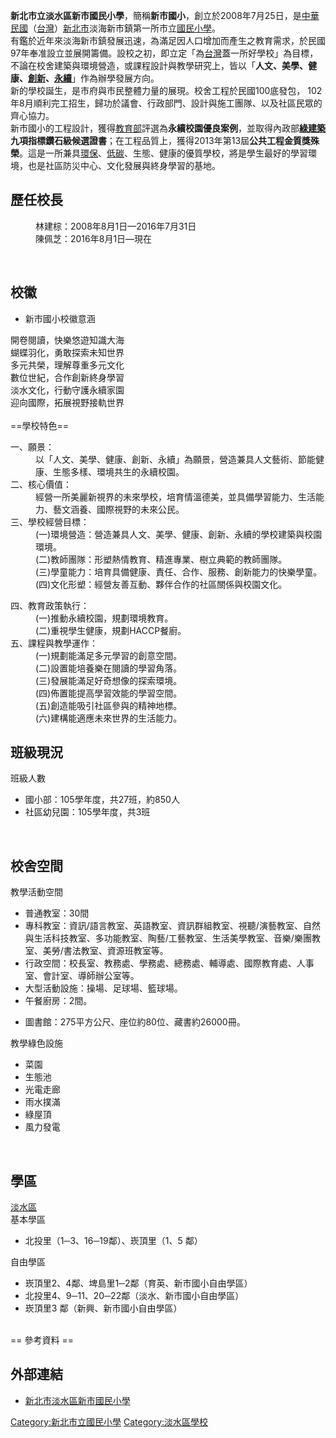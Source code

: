{{multiple issues|
{{newsrelease|time=2014-02-18T04:39:25+00:00}}
{{no footnotes|time=2014-02-18T04:39:25+00:00}}
{{onesource|time=2014-02-18T04:39:25+00:00}}
{{trivia|time=2014-02-18T04:39:25+00:00}}
}}
{{Other places|新市國小}}
{{Infobox School
|name           = 新北市淡水區新市國民小學
|other_name     = Xinshi Elementary School
|image          =
|motto          = 校訓
|established    = 2014年9月2日
|postcode       = 251034
|country        = 
|type           = 市立[[國民小學|國民小學]]
|affiliation    = [[新北市政府|新北市政府]]
|district       = [[新北市|新北市]][[淡水區|淡水區]]
|grades         = 小一至小六，社區[[幼兒園|幼兒園]]
|president      = 
|principal      = 陳佩芝
|dean           = 
|faculty        = 
|staff          = 
|students       = 約850人
|conference     = 
|colors         = 
|mascot         = 
|area           = 2.6公頃
|magazine       = 
|location       = {{flagicon|TWN}}[[新北市|新北市]][[淡水區|淡水區]][[中山北路_(淡水區)|中山北路]]二段200號
|tel            = +886-2-2626-2141
|fax            = +886-2-2621-9296
|information    = 
|website        = {{URL|https://www.xses.ntpc.edu.tw/}}
}}
'''新北市立淡水區新市國民小學'''，簡稱'''新市國小'''，創立於2008年7月25日，是[[中華民國|中華民國]]（[[台灣|台灣]]）[[新北市|新北市]]淡海新市鎮第一所市立[[國民小學|國民小學]]。<br/>
有鑑於近年來淡海新市鎮發展迅速，為滿足因人口增加而產生之教育需求，於民國97年奉准設立並展開籌備。設校之初，即立定「為[[台灣|台灣]]蓋一所好學校」為目標，不論在校舍建築與環境營造，或課程設計與教學研究上，皆以「'''人文、美學、健康、[[創新|創新]]、[[永續|永續]]'''」作為辦學發展方向。<br/>
新的學校誕生，是市府與市民整體力量的展現。校舍工程於民國100底發包， 102 年8月順利完工招生，歸功於議會、行政部門、設計與施工團隊、以及社區民眾的齊心協力。<br/>
新市國小的工程設計，獲得[[中華民國教育部|教育部]]評選為'''永續校園優良案例'''，並取得內政部'''[[綠建築|綠建築]]九項指標鑽石級候選證書'''；在工程品質上，獲得2013年第13屆'''公共工程金質獎殊榮'''。這是一所兼具[[環保|環保]]、[[低碳|低碳]]、生態、健康的優質學校，將是學生最好的學習環境，也是社區防災中心、文化發展與終身學習的基地。

==歷任校長==
:林建棕：2008年8月1日—2016年7月31日
:陳佩芝：2016年8月1日—現在
<br/>

==校徽==

*新市國小校徽意涵
開卷閱讀，快樂悠遊知識大海<br/>
蝴蝶羽化，勇敢探索未知世界<br/>
多元共榮，理解尊重多元文化<br/>
數位世紀，合作創新終身學習<br/>
淡水文化，行動守護永續家園<br/>
迎向國際，拓展視野接軌世界<br/>
<br/>
==學校特色==

;一、願景：
:以「人文、美學、健康、創新、永續」為願景，營造兼具人文藝術、節能健康、生態多樣、環境共生的永續校園。
;二、核心價值：
:經營一所美麗新視界的未來學校，培育情溫德美，並具備學習能力、生活能力、藝文涵養、國際視野的未來公民。　
;三、學校經營目標：
:(一)環境營造：營造兼具人文、美學、健康、創新、永續的學校建築與校園環境。<br/>
:(二)教師團隊：形塑熱情教育、精進專業、樹立典範的教師團隊。<br/>
:(三)學童能力：培育具備健康、責任、合作、服務、創新能力的快樂學童。<br/>
:(四)文化形塑：經營友善互動、夥伴合作的社區關係與校園文化。<br/>

;四、教育政策執行：　　　　　　　　　　　　　　　　　　　　
:(一)推動永續校園，規劃環境教育。<br/>
:(二)重視學生健康，規劃HACCP餐廚。<br/>
;五、課程與教學運作：　　　　　　　　　　　　　　　　　　　
:(一)規劃能滿足多元學習的創意空間。<br/>
:(二)設置能培養樂在閱讀的學習角落。<br/>
:(三)發展能滿足好奇想像的探索環境。<br/>
:(四)佈置能提高學習效能的學習空間。<br/>
:(五)創造能吸引社區參與的精神地標。<br/>
:(六)建構能適應未來世界的生活能力。<br/>

==班級現況==
;班級人數
*國小部：105學年度，共27班，約850人
*社區幼兒園：105學年度，共3班
<br/>

==校舍空間==

;教學活動空間
*普通教室：30間
*專科教室：資訊/語言教室、英語教室、資訊群組教室、視聽/演藝教室、自然與生活科技教室、多功能教室、陶藝/工藝教室、生活美學教室、音樂/樂團教室、美勞/書法教室、資源班教室等。
*行政空間：校長室、教務處、學務處、總務處、輔導處、國際教育處、人事室、會計室、導師辦公室等。
*大型活動設施：操場、足球場、籃球場。
*午餐廚房：2間。

*圖書館：275平方公尺、座位約80位、藏書約26000冊。
;教學綠色設施
*菜園
*生態池
*光電走廊
*雨水撲滿
*綠屋頂
*風力發電
<br/>

==學區==
;[[淡水區|淡水區]]
;基本學區
*北投里（1─3、16─19鄰）、崁頂里（1、5 鄰）
;自由學區
*崁頂里2、4鄰、埤島里1─2鄰（育英、新市國小自由學區）
*北投里4、9─11、20─22鄰（淡水、新市國小自由學區）
*崁頂里3 鄰（新興、新市國小自由學區）
<br/>
== 參考資料 ==
{{reflist}}

==外部連結==
*[http://www.xses.ntpc.edu.tw/ 新北市淡水區新市國民小學] {{Wayback|url=http://www.xses.ntpc.edu.tw/ |date=20200201061132 }}

{{新北市國民中小學}}
[[Category:新北市立國民小學|Category:新北市立國民小學]]
[[Category:淡水區學校|Category:淡水區學校]]
